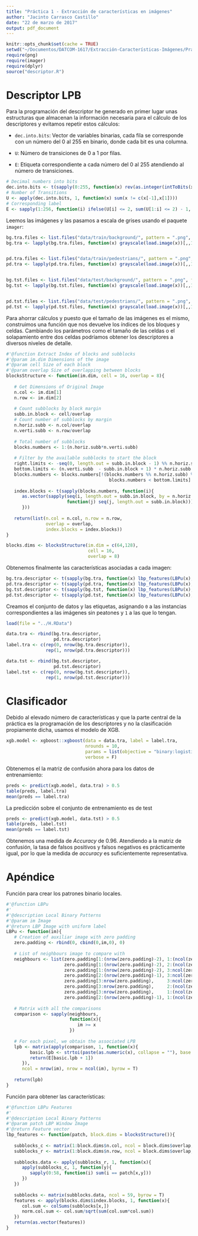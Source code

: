 ```yaml
---
title: "Práctica 1 - Extracción de características en imágenes"
author: "Jacinto Carrasco Castillo"
date: "22 de marzo de 2017"
output: pdf_document
---
```


```r
knitr::opts_chunk$set(cache = TRUE)
setwd("~/Documentos/DATCOM-1617/Extracción-Características-Imágenes/Práctica 1")
require(png)
require(imager)
require(dplyr)
source("descriptor.R")
```

# Descriptor LPB

Para la programación del descriptor he generado en primer lugar unas estructuras que almacenan la información necesaria para el cálculo de los descriptores y evitamos repetir estos cálculos:

* `dec.into.bits`: Vector de variables binarias, cada fila se corresponde con un número del 0 al 255 en binario, donde cada bit es una columna.

* `U`: Número de transiciones de 0 a 1 por filas.

* `E`: Etiqueta correspondiente a cada número del 0 al 255 atendiendo al número de transiciones.


```r
# Decimal numbers into bits 
dec.into.bits <- t(sapply(0:255, function(x) rev(as.integer(intToBits(x)))))[ ,25:32]
# Number of Transitions
U <- apply(dec.into.bits, 1, function(x) sum(x != c(x[-1],x[1])))
# Corresponding label 
E <- sapply(1:256, function(i) ifelse(U[i] <= 2, sum(U[1:i] <= 2) - 1, 58))
```


Leemos las imágenes y las pasamos a escala de grises usando el paquete `imager`:


```r
bg.tra.files <- list.files("data/train/background/", pattern = ".png", full.names = T)
bg.tra <- lapply(bg.tra.files, function(x) grayscale(load.image(x))[,,1,1])


pd.tra.files <- list.files("data/train/pedestrians/", pattern = ".png", full.names = T)
pd.tra <- lapply(pd.tra.files, function(x) grayscale(load.image(x))[,,1,1])


bg.tst.files <- list.files("data/test/background/", pattern = ".png", full.names = T)
bg.tst <- lapply(bg.tst.files, function(x) grayscale(load.image(x))[,,1,1])


pd.tst.files <- list.files("data/test/pedestrians/", pattern = ".png", full.names = T)
pd.tst <- lapply(pd.tst.files, function(x) grayscale(load.image(x))[,,1,1])
```


   Para ahorrar cálculos y puesto que el tamaño de las imágenes es el mismo, construimos una función que nos devuelve los índices de los bloques y celdas. Cambiando los parámetros como el tamaño de las celdas o el solapamiento entre dos celdas podríamos obtener los descriptores a diversos niveles de detalle.
   
```r
#'@function Extract Index of blocks and subblocks
#'@param im.dim Dimensions of the image
#'@param cell Size of each block
#'@param overlap Size of overlapping between blocks
blocksStructure <- function(im.dim, cell = 16, overlap = 8){
   
   # Get Dimensions of Original Image
   n.col <- im.dim[1]
   n.row <- im.dim[2]
   
   # Count subblocks by block margin
   subb.in.block <- cell/overlap
   # Count number of subblocks by margin
   n.horiz.subb <- n.col/overlap
   n.verti.subb <- n.row/overlap
   
   # Total number of subblocks
   blocks.numbers <- 1:(n.horiz.subb*n.verti.subb)
   
   # Filter by the available subblocks to start the block
   right.limits <- -seq(0, length.out = subb.in.block - 1) %% n.horiz.subb
   bottom.limits <- (n.verti.subb  - subb.in.block + 1) * n.horiz.subb
   blocks.numbers <- blocks.numbers[!(blocks.numbers %% n.horiz.subb) %in% right.limits & 
                                       blocks.numbers < bottom.limits]
   
   index.blocks <- t(sapply(blocks.numbers, function(i){
      as.vector(sapply(seq(i, length.out = subb.in.block, by = n.horiz.subb), 
                       function(j) seq(j, length.out = subb.in.block)))
      })) 
   
   return(list(n.col = n.col, n.row = n.row,
               overlap = overlap,
               index.blocks = index.blocks))
}

blocks.dims <- blocksStructure(im.dim = c(64,128),
                               cell = 16,
                               overlap = 8)
```

   Obtenemos finalmente las características asociadas a cada imagen:
   
```r
bg.tra.descriptor <- t(sapply(bg.tra, function(x) lbp_features(LBPu(x), blocks.dims)))
pd.tra.descriptor <- t(sapply(pd.tra, function(x) lbp_features(LBPu(x), blocks.dims)))
bg.tst.descriptor <- t(sapply(bg.tst, function(x) lbp_features(LBPu(x), blocks.dims)))
pd.tst.descriptor <- t(sapply(pd.tst, function(x) lbp_features(LBPu(x), blocks.dims)))
```

   Creamos el conjunto de datos y las etiquetas, asignando `0` a las instancias correspondientes a las imágenes sin peatones y `1` a las que lo tengan.

```r
load(file = "../H.RData")
```

```r
data.tra <- rbind(bg.tra.descriptor,
                  pd.tra.descriptor)
label.tra <- c(rep(0, nrow(bg.tra.descriptor)),
               rep(1, nrow(pd.tra.descriptor)))

data.tst <- rbind(bg.tst.descriptor,
                  pd.tst.descriptor)
label.tst <- c(rep(0, nrow(bg.tst.descriptor)),
               rep(1, nrow(pd.tst.descriptor)))
``` 


# Clasificador

   Debido al elevado número de características y que la parte central de la práctica es la programación de los descriptores y no la clasificación propiamente dicha, usamos el modelo de XGB. 

```r
xgb.model <- xgboost::xgboost(data = data.tra, label = label.tra,
                              nrounds = 10,
                              params = list(objective = "binary:logistic"),
                              verbose = F)
```

   Obtenemos el la matriz de confusión ahora para los datos de entrenamiento:

```r
preds <- predict(xgb.model, data.tra) > 0.5
table(preds, label.tra)
mean(preds == label.tra)
```

   La predicción sobre el conjunto de entrenamiento es de test 

```r
preds <- predict(xgb.model, data.tst) > 0.5
table(preds, label.tst)
mean(preds == label.tst)
```

Obtenemos una medida de *Accuracy* de $0.96$. Atendiendo a la matriz de confusión, la tasa de falsos positivos y falsos negativos es prácticamente igual, por lo que la medida de *accuracy* es suficientemente representativa. 

# Apéndice

   Función para crear los patrones binario locales.
   
```r
#'@function LBPu
#'
#'@description Local Binary Patterns
#'@param im Image
#'@return LBP Image with uniform label
LBPu <- function(im){
   # Creation of auxiliar image with zero padding
   zero.padding <- rbind(0, cbind(0,im,0), 0)
   
   # List of neighbours image to compare with
   neighbours <- list(zero.padding[1:(nrow(zero.padding)-2), 1:(ncol(zero.padding)-2)],
                      zero.padding[1:(nrow(zero.padding)-2), 2:(ncol(zero.padding)-1)],
                      zero.padding[1:(nrow(zero.padding)-2), 3:ncol(zero.padding)],
                      zero.padding[2:(nrow(zero.padding)-1), 3:ncol(zero.padding)],
                      zero.padding[3:nrow(zero.padding),     3:ncol(zero.padding)],
                      zero.padding[3:nrow(zero.padding),     2:(ncol(zero.padding)-1)],
                      zero.padding[3:nrow(zero.padding),     1:(ncol(zero.padding)-2)],
                      zero.padding[2:(nrow(zero.padding)-1), 1:(ncol(zero.padding)-2)])
   
   # Matrix with all the comparisons
   comparison <- sapply(neighbours, 
                        function(x){
                           im >= x
                        })   
   
   # For each pixel, we obtain the associated LPB
   lpb <- matrix(apply(comparison, 1, function(x){
         basic.lpb <- strtoi(paste(as.numeric(x), collapse = ""), base = 2) 
         return(E[basic.lpb + 1])
      }), 
      ncol = nrow(im), nrow = ncol(im), byrow = T)
      
   return(lpb)
}

```


   Función para obtener las características: 
   
```r
#'@function LBPu Features
#'
#'@description Local Binary Patterns
#'@param patch LBP Window Image 
#'@return Feature vector
lbp_features <- function(patch, block.dims = blocksStructure()){
   
   subblocks_c <- matrix(1:block.dims$n.col, ncol = block.dims$overlap, byrow = T)
   subblocks_r <- matrix(1:block.dims$n.row, ncol = block.dims$overlap, byrow = T)
   
   subblocks.data <- apply(subblocks_r, 1, function(x){
      apply(subblocks_c, 1, function(y){
         sapply(0:58, function(i) sum(i == patch[x,y]))
      })
   })
   
   subblocks <- matrix(subblocks.data, ncol = 59, byrow = T)
   features <- apply(blocks.dims$index.blocks, 1, function(x){
      col.sum <- colSums(subblocks[x,])
      norm.col.sum <- col.sum/sqrt(sum(col.sum*col.sum))
   })
   return(as.vector(features))
}
```

